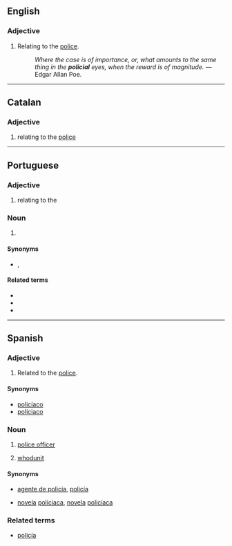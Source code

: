 ==English==

===Adjective===
{{en-adj|-}}

# {{lb|en|archaic}} Relating to the [[police]].
#: ''Where the case is of importance, or, what amounts to the same thing in the '''policial''' eyes, when the reward is of magnitude.'' &mdash; Edgar Allan Poe.

----

==Catalan==

===Adjective===
{{ca-adj|mf}}

# relating to the [[police]]

----

==Portuguese==

===Adjective===
{{pt-adj|policia|l}}

# relating to the {{l|en|police}}

===Noun===
{{pt-noun|m-f}}

# {{l|en|police officer}}

====Synonyms====
* {{l|pt|polícia}}, {{l|pt|guarda}}

====Related terms====
* {{l|pt|polícia}}
* {{l|pt|policiamento}}
* {{l|pt|policiar}}

----

==Spanish==

===Adjective===
{{es-adj|pl=policiales}}

# Related to the [[police]].

====Synonyms====
* [[policíaco]]
* [[policiaco]]

===Noun===
{{es-noun|mf|policiales}}

# {{lb|es|nonstandard|rare}} [[police officer]]
# {{lb|es|nonstandard}} [[whodunit]]

====Synonyms====
* {{sense|police officer}} [[agente de policía]], [[policía]]
* {{sense|whodunit}} [[novela]] [[policiaca]], [[novela]] [[policíaca]]

===Related terms===
* [[policía]]